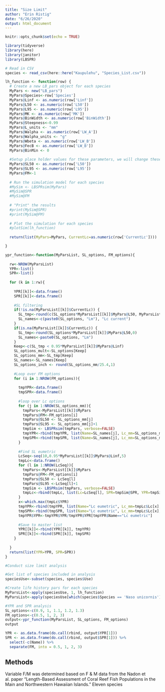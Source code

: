 ```yaml
---
title: "Size Limit"
author: "Erin Ristig"
date: "6/26/2020"
output: html_document
---
```


```r
knitr::opts_chunk$set(echo = TRUE)
```

```r
library(tidyverse)
library(here)
library(janitor)
library(LBSPR)

# Read in CSV
species <- read_csv(here::here("Kaupulehu", "Species_List.csv"))
```

```r
lh_function <- function(row) {
  # Create a new LB_pars object for each species
  MyPars <- new("LB_pars")
  MyPars@Species<-row['Species']
  MyPars@Linf <- as.numeric(row['Linf'])
  MyPars@L50 <- as.numeric(row['L50'])
  MyPars@L95 <- as.numeric(row['L95'])
  MyPars@MK <- as.numeric(row['MK'])
  MyPars@BinWidth <- as.numeric(row['BinWidth'])
  MyPars@Steepness<-0.99
  MyPars@L_units <- "mm"
  MyPars@Walpha <- as.numeric(row['LW_A'])
  MyPars@Walpha_units <- "g"
  MyPars@Wbeta <- as.numeric(row['LW_B'])
  MyPars@FecB <- as.numeric(row['LW_B'])
  MyPars@BinMin <- 0
  
  #Setup place holder values for these parameters, we will change these later
  MyPars@SL50 <- as.numeric(row['L50'])
  MyPars@SL95 <- as.numeric(row['L95'])
  MyPars@FM<-1
  
  # Run the simulation model for each species
  #MySim <- LBSPRsim(MyPars)
  #MySim@SPR
  #MySim@FM
  
  # "Print" the results
  #print(MySim@SPR)
  #print(MySim@FM)
  
  # Plot the simulation for each species
  #plotSim(lh_function) 
  
  return(list(MyPars=MyPars, CurrentLc=as.numeric(row['CurrentLc'])))

}


```


```r
ypr_function<-function(MyParsList, SL_options, FM_options){
  
  rw<-NROW(MyParsList)
  YPR<-list()
  SPR<-list()
  
  for (k in 1:rw){
    
    YPR[[k]]<-data.frame()
    SPR[[k]]<-data.frame()
    
    #SL filtering
    if(!is.na(MyParsList[[k]]$CurrentLc)) {
      SL_tmp<-round(c(SL_options*MyParsList[[k]]$MyPars@L50, MyParsList[[k]]$CurrentLc),0)
      SL_names<-c(paste0(SL_options, "Lm"), "Lc current")
    }
    if(is.na(MyParsList[[k]]$CurrentLc)) {
      SL_tmp<-round(SL_options*MyParsList[[k]]$MyPars@L50,0)
      SL_names<-paste0(SL_options, "Lm")
    }
    Keep<-c(SL_tmp < 0.95*MyParsList[[k]]$MyPars@Linf)
    SL_options_mult<-SL_options[Keep]
    SL_options_mm<-SL_tmp[Keep]
    SL_names<-SL_names[Keep]
    SL_options_inch <- round(SL_options_mm/25.4,1)
    
    #Loop over FM options
    for (i in 1:NROW(FM_options)){
      
      tmpYPR<-data.frame()
      tmpSPR<-data.frame()
      
      #loop over Lc options
      for (j in 1:NROW(SL_options_mm)){
        tmpPars<-MyParsList[[k]]$MyPars
        tmpPars@FM<-FM_options[i]
        tmpPars@SL50 <- SL_options_mm[j]
        tmpPars@SL95 <- SL_options_mm[j]+1
        tmpSim <- LBSPRsim(tmpPars, verbose=FALSE)
        tmpYPR<-rbind(tmpYPR, list(Name=SL_names[j], Lc_mm=SL_options_mm[j], Lc_inch=SL_options_inch[j], Lc_Linf=SL_options_mm[j]/MyParsList[[k]]$MyPars@Linf, FM=FM_options[i], YPR=tmpSim@YPR))
        tmpSPR<-rbind(tmpSPR, list(Name=SL_names[j], Lc_mm=SL_options_mm[j], Lc_inch=SL_options_inch[j], FM=FM_options[i], SPR=tmpSim@SPR))
      }
      
      #Find SL eumetric
      LcSeq<-seq(10,0.95*MyParsList[[k]]$MyPars@Linf,5)
      tmpLc<-data.frame()
      for (l in 1:NROW(LcSeq)){
        tmpPars<-MyParsList[[k]]$MyPars
        tmpPars@FM<-FM_options[i]
        tmpPars@SL50 <- LcSeq[l]
        tmpPars@SL95 <-LcSeq[l]+1
        tmpSim <- LBSPRsim(tmpPars, verbose=FALSE)
        tmpLc<-rbind(tmpLc, list(Lc=LcSeq[l], SPR=tmpSim@SPR, YPR=tmpSim@YPR))
      }
      x<-which.max(tmpLc$YPR)
      tmpYPR<-rbind(tmpYPR, list(Name="Lc eumetric", Lc_mm=tmpLc$Lc[x], Lc_inch=round(tmpLc$Lc[x]/25.4,1), Lc_Linf=tmpLc$Lc[x]/MyParsList[[k]]$MyPars@Linf, FM=FM_options[i], YPR=tmpLc$YPR[x]))
      tmpSPR<-rbind(tmpSPR, list(Name="Lc eumetric", Lc_mm=tmpLc$Lc[x], Lc_inch=round(tmpLc$Lc[x]/25.4,1), FM=FM_options[i], SPR=tmpLc$SPR[x]))                   
      tmpYPR$YPR<-tmpYPR$YPR/tmpYPR$YPR[tmpYPR$Name=="Lc eumetric"]
      
      #Save to master list
      YPR[[k]]<-rbind(YPR[[k]], tmpYPR)
      SPR[[k]]<-rbind(SPR[[k]], tmpSPR)
    }
    
  }
  return(list(YPR=YPR, SPR=SPR))
}
```


```r
#Conduct size limit analysis

#Get list of species included in analysis
speciesUse<-subset(species, species$Use)

#Create life history pars for each species
MyParsList<-apply(speciesUse, 1, lh_function)
MyParsList<-apply(speciesUse[which(species$Species == 'Naso unicornis'), ], 1, lh_function)

#YPR and SPR analysis
SL_options<-c(0.9, 1, 1.1, 1.2, 1.3)
FM_options<-c(0.5, 1, 2, 3)
output<-ypr_function(MyParsList, SL_options, FM_options) 
output

YPR <- as.data.frame(do.call(rbind, output$YPR[1]))
SPR <- as.data.frame(do.call(rbind, output$SPR[1])) %>% 
  select(-c(Name)) %>% 
  separate(FM, into = 0.5, 1, 2, 3)
```

## Methods

Variable F/M was determined based on F & M data from the Nadon et al. paper "Length-Based Assessment of Coral Reef Fish Populations in the Main and Northwestern Hawaiian Islands." Eleven species 


```r

```




